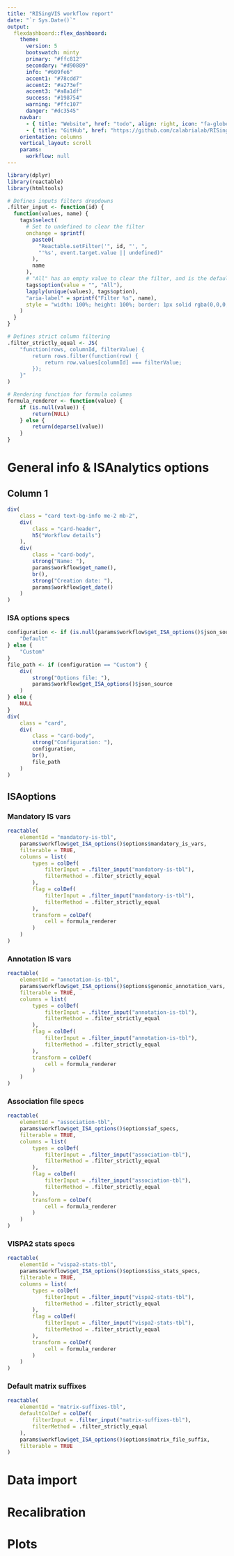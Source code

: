 ```yaml
---
title: "RISingVIS workflow report"
date: "`r Sys.Date()`"
output: 
  flexdashboard::flex_dashboard:
    theme:
      version: 5
      bootswatch: minty
      primary: "#ffc812"
      secondary: "#d90889"
      info: "#609fe6"
      accent1: "#78cdd7"
      accent2: "#a273ef"
      accent3: "#a8a1df"
      success: "#198754"
      warning: "#ffc107"
      danger: "#dc3545"
    navbar:
      - { title: "Website", href: "todo", align: right, icon: "fa-globe" }
      - { title: "GitHub", href: "https://github.com/calabrialab/RISingVIS", align: right, icon: "fa-github" }
    orientation: columns
    vertical_layout: scroll
    params:
      workflow: null
---
```

```r
library(dplyr)
library(reactable)
library(htmltools)

# Defines inputs filters dropdowns
.filter_input <- function(id) {
  function(values, name) {
    tags$select(
      # Set to undefined to clear the filter
      onchange = sprintf(
        paste0(
          "Reactable.setFilter('", id, "', ",
          "'%s', event.target.value || undefined)"
        ),
        name
      ),
      # "All" has an empty value to clear the filter, and is the default option
      tags$option(value = "", "All"),
      lapply(unique(values), tags$option),
      "aria-label" = sprintf("Filter %s", name),
      style = "width: 100%; height: 100%; border: 1px solid rgba(0,0,0,.1); border-radius: 3px; color: rgb(90, 90, 90); padding-left: 0.4em;"
    )
  }
}

# Defines strict column filtering
.filter_strictly_equal <- JS(
    "function(rows, columnId, filterValue) {
        return rows.filter(function(row) {
            return row.values[columnId] === filterValue;
        });
    }"
)

# Rendering function for formula columns
formula_renderer <- function(value) {
    if (is.null(value)) {
        return(NULL)
    } else {
        return(deparse1(value))
    }
}
```

General info & ISAnalytics options
=====================================  

Column 1 {data-width=200}
-------------------------------------
```r
div(
    class = "card text-bg-info me-2 mb-2",
    div(
        class = "card-header",
        h5("Workflow details")
    ),
    div(
        class = "card-body",
        strong("Name: "),
        params$workflow$get_name(),
        br(),
        strong("Creation date: "),
        params$workflow$get_date()
    )
)
```  

### ISA options specs
```r
configuration <- if (is.null(params$workflow$get_ISA_options()$json_source)) {
    "Default"
} else {
    "Custom"
}
file_path <- if (configuration == "Custom") {
    div(
        strong("Options file: "),
        params$workflow$get_ISA_options()$json_source
    )
} else {
    NULL
}
div(
    class = "card",
    div(
        class = "card-body",
        strong("Configuration: "),
        configuration,
        br(),
        file_path
    )
)
```

ISAoptions {.tabset .tabset-fade}
-------------------------------------

### Mandatory IS vars
```r
reactable(
    elementId = "mandatory-is-tbl",
    params$workflow$get_ISA_options()$options$mandatory_is_vars,
    filterable = TRUE,
    columns = list(
        types = colDef(
            filterInput = .filter_input("mandatory-is-tbl"),
            filterMethod = .filter_strictly_equal
        ),
        flag = colDef(
            filterInput = .filter_input("mandatory-is-tbl"),
            filterMethod = .filter_strictly_equal
        ),
        transform = colDef(
            cell = formula_renderer
        )
    )
)
```

### Annotation IS vars
```r
reactable(
    elementId = "annotation-is-tbl",
    params$workflow$get_ISA_options()$options$genomic_annotation_vars,
    filterable = TRUE,
    columns = list(
        types = colDef(
            filterInput = .filter_input("annotation-is-tbl"),
            filterMethod = .filter_strictly_equal
        ),
        flag = colDef(
            filterInput = .filter_input("annotation-is-tbl"),
            filterMethod = .filter_strictly_equal
        ),
        transform = colDef(
            cell = formula_renderer
        )
    )
)
``` 

### Association file specs
```r
reactable(
    elementId = "association-tbl",
    params$workflow$get_ISA_options()$options$af_specs,
    filterable = TRUE,
    columns = list(
        types = colDef(
            filterInput = .filter_input("association-tbl"),
            filterMethod = .filter_strictly_equal
        ),
        flag = colDef(
            filterInput = .filter_input("association-tbl"),
            filterMethod = .filter_strictly_equal
        ),
        transform = colDef(
            cell = formula_renderer
        )
    )
)
``` 

### VISPA2 stats specs
```r
reactable(
    elementId = "vispa2-stats-tbl",
    params$workflow$get_ISA_options()$options$iss_stats_specs,
    filterable = TRUE,
    columns = list(
        types = colDef(
            filterInput = .filter_input("vispa2-stats-tbl"),
            filterMethod = .filter_strictly_equal
        ),
        flag = colDef(
            filterInput = .filter_input("vispa2-stats-tbl"),
            filterMethod = .filter_strictly_equal
        ),
        transform = colDef(
            cell = formula_renderer
        )
    )
)
```

### Default matrix suffixes
```r
reactable(
    elementId = "matrix-suffixes-tbl",
    defaultColDef = colDef(
        filterInput = .filter_input("matrix-suffixes-tbl"),
        filterMethod = .filter_strictly_equal
    ),
    params$workflow$get_ISA_options()$options$matrix_file_suffix,
    filterable = TRUE
)
```



Data import
=====================================


Recalibration
=====================================


Plots
=====================================